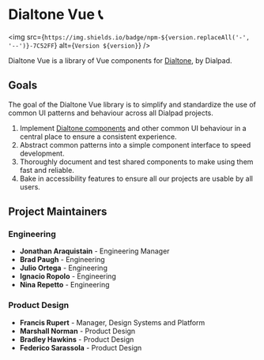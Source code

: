 
<Meta title="Welcome" id="welcome" />

<LogoContainer>
  <Logo className="example-doc__image" src={`https://static.dialpadcdn.com/dialtone/dialpad-logo-${useDarkMode() ? 'white' : 'black'}.svg`} />
</LogoContainer>

# Dialtone Vue 📞

<img src={`https://img.shields.io/badge/npm-${version.replaceAll('-', '--')}-7C52FF`} alt={`Version ${version}`} />

Dialtone Vue is a library of Vue components for <a class="d-link" href="https://dialtone.dialpad.com/">Dialtone</a>, by Dialpad.

## Goals

The goal of the Dialtone Vue library is to simplify and standardize the use of common UI patterns and behaviour across all
Dialpad projects.

1. Implement [Dialtone components][dt-components] and other common UI behaviour in
   a central place to ensure a consistent experience.
2. Abstract common patterns into a simple component interface to speed development.
3. Thoroughly document and test shared components to make using them fast and reliable.
4. Bake in accessibility features to ensure all our projects are usable by all users.

## Project Maintainers

### Engineering

- **Jonathan Araquistain** - Engineering Manager
- **Brad Paugh** - Engineering
- **Julio Ortega** - Engineering
- **Ignacio Ropolo** - Engineering
- **Nina Repetto** - Engineering

### Product Design

- **Francis Rupert** - Manager, Design Systems and Platform
- **Marshall Norman** - Product Design
- **Bradley Hawkins** - Product Design
- **Federico Sarassola** - Product Design

[dt-components]: https://dialtone.dialpad.com/components
